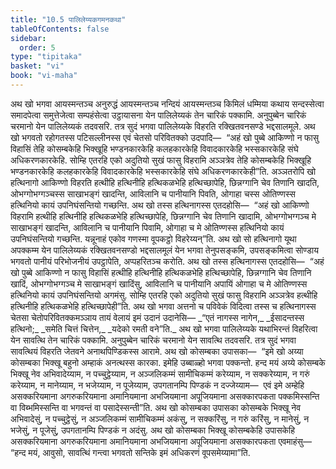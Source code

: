 ```yaml
---
title: "10.5 पालिलेय्यकगमनकथा"
tableOfContents: false
sidebar:
  order: 5
type: "tipitaka"
basket: "vi"
book: "vi-maha"
---
```



<DynamicBreadcrumb />

<Division number="467" book="vi-maha">

<Paragraph number="1997" book="vi-maha">
अथ खो भगवा आयस्मन्तञ्च अनुरुद्धं आयस्मन्तञ्च नन्दियं आयस्मन्तञ्च किमिलं धम्मिया कथाय सन्दस्सेत्वा समादपेत्वा समुत्तेजेत्वा सम्पहंसेत्वा उट्ठायासना येन पालिलेय्यकं तेन चारिकं पक्कामि. अनुपुब्बेन चारिकं चरमानो येन पालिलेय्यकं तदवसरि. तत्र सुदं भगवा पालिलेय्यके विहरति रक्खितवनसण्डे भद्दसालमूले. अथ खो भगवतो रहोगतस्स पटिसल्लीनस्स एवं चेतसो परिवितक्को उदपादि—  “अहं खो पुब्बे आकिण्णो न फासु विहासिं तेहि कोसम्बकेहि भिक्खूहि भण्डनकारकेहि कलहकारकेहि विवादकारकेहि भस्सकारकेहि संघे अधिकरणकारकेहि. सोम्हि एतरहि एको अदुतियो सुखं फासु विहरामि अञ्ञत्रेव तेहि कोसम्बकेहि भिक्खूहि भण्डनकारकेहि कलहकारकेहि विवादकारकेहि भस्सकारकेहि संघे अधिकरणकारकेही”ति.
</Paragraph>

<Paragraph number="1998" book="vi-maha">
अञ्ञतरोपि खो हत्थिनागो आकिण्णो विहरति हत्थीहि हत्थिनीहि हत्थिकळभेहि हत्थिच्छापेहि, छिन्नग्गानि चेव तिणानि खादति, ओभग्गोभग्गञ्चस्स साखाभङ्गं खादन्ति, आविलानि च पानीयानि पिवति, ओगाहा चस्स ओतिण्णस्स हत्थिनियो कायं उपनिघंसन्तियो गच्छन्ति. अथ खो तस्स हत्थिनागस्स एतदहोसि—  “अहं खो आकिण्णो विहरामि हत्थीहि हत्थिनीहि हत्थिकळभेहि हत्थिच्छापेहि, छिन्नग्गानि चेव तिणानि खादामि, ओभग्गोभग्गञ्च मे साखाभङ्गं खादन्ति, आविलानि च पानीयानि पिवामि, ओगाहा च मे ओतिण्णस्स हत्थिनियो कायं उपनिघंसन्तियो गच्छन्ति. यन्नूनाहं एकोव गणस्मा वूपकट्ठो विहरेय्यन्”ति. अथ खो सो हत्थिनागो यूथा अपक्कम्म येन पालिलेय्यकं रक्खितवनसण्डो भद्दसालमूलं येन भगवा तेनुपसङ्कमि, उपसङ्कमित्वा सोण्डाय भगवतो पानीयं परिभोजनीयं उपट्ठापेति, अप्पहरितञ्च करोति.
</Paragraph>

<Paragraph number="1999" book="vi-maha">
अथ खो तस्स हत्थिनागस्स एतदहोसि—  “अहं खो पुब्बे आकिण्णो न फासु विहासिं हत्थीहि हत्थिनीहि हत्थिकळभेहि हत्थिच्छापेहि, छिन्नग्गानि चेव तिणानि खादिं, ओभग्गोभग्गञ्च मे साखाभङ्गं खादिंसु, आविलानि च पानीयानि अपायिं ओगाहा च मे ओतिण्णस्स हत्थिनियो कायं उपनिघंसन्तियो अगमंसु. सोम्हि एतरहि एको अदुतियो सुखं फासु विहरामि अञ्ञत्रेव हत्थीहि हत्थिनीहि हत्थिकळभेहि हत्थिच्छापेही”ति.
</Paragraph>

<Paragraph number="2000" book="vi-maha">
अथ खो भगवा अत्तनो च पविवेकं विदित्वा तस्स च हत्थिनागस्स चेतसा चेतोपरिवितक्कमञ्ञाय तायं वेलायं इमं उदानं उदानेसि—
</Paragraph>

<Paragraph number="2001" type="verses" book="vi-maha">
_“एतं नागस्स नागेन,_  
_ईसादन्तस्स हत्थिनो;_  
_समेति चित्तं चित्तेन,_  
_यदेको रमती वने”ति._  

</Paragraph>

<Paragraph number="2002" book="vi-maha">
अथ खो भगवा पालिलेय्यके यथाभिरन्तं विहरित्वा येन सावत्थि तेन चारिकं पक्कामि. अनुपुब्बेन चारिकं चरमानो येन सावत्थि तदवसरि. तत्र सुदं भगवा सावत्थियं विहरति जेतवने अनाथपिण्डिकस्स आरामे. अथ खो कोसम्बका उपासका—  “इमे खो अय्या कोसम्बका भिक्खू बहुनो अम्हाकं अनत्थस्स कारका. इमेहि उब्बाळ्हो भगवा पक्कन्तो. हन्द मयं अय्ये कोसम्बके भिक्खू नेव अभिवादेय्याम, न पच्चुट्ठेय्याम, न अञ्जलिकम्मं सामीचिकम्मं करेय्याम, न सक्करेय्याम, न गरुं करेय्याम, न मानेय्याम, न भजेय्याम, न पूजेय्याम, उपगतानम्पि पिण्डकं न दज्जेय्याम—  एवं इमे अम्हेहि असक्करियमाना अगरुकरियमाना अमानियमाना अभजियमाना अपूजियमाना असक्कारपकता पक्कमिस्सन्ति वा विब्भमिस्सन्ति वा भगवन्तं वा पसादेस्सन्ती”ति. अथ खो कोसम्बका उपासका कोसम्बके भिक्खू नेव अभिवादेसुं, न पच्चुट्ठेसुं, न अञ्जलिकम्मं सामीचिकम्मं अकंसु, न सक्करिंसु, न गरुं करिंसु, न मानेसुं, न भजेसुं, न पूजेसुं, उपगतानम्पि पिण्डकं न अदंसु. अथ खो कोसम्बका भिक्खू कोसम्बकेहि उपासकेहि असक्करियमाना अगरुकरियमाना अमानियमाना अभजियमाना अपूजियमाना असक्कारपकता एवमाहंसु—  “हन्द मयं, आवुसो, सावत्थिं गन्त्वा भगवतो सन्तिके इमं अधिकरणं वूपसमेय्यामा”ति.
</Paragraph>
</Division>